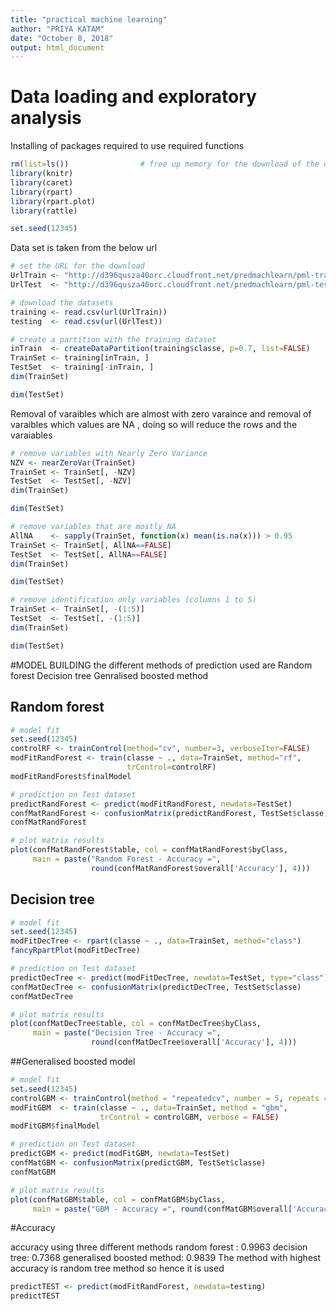 ---
title: "practical machine learning"
author: "PRIYA KATAM"
date: "October 8, 2018"
output: html_document
---

# Data loading and exploratory analysis

Installing  of packages required to use required functions

```{r}
rm(list=ls())                # free up memory for the download of the data sets
library(knitr)
library(caret)
library(rpart)
library(rpart.plot)
library(rattle)

set.seed(12345)
```

Data set is taken from the below url
```{r}
# set the URL for the download
UrlTrain <- "http://d396qusza40orc.cloudfront.net/predmachlearn/pml-training.csv"
UrlTest  <- "http://d396qusza40orc.cloudfront.net/predmachlearn/pml-testing.csv"

# download the datasets
training <- read.csv(url(UrlTrain))
testing  <- read.csv(url(UrlTest))

# create a partition with the training dataset 
inTrain  <- createDataPartition(training$classe, p=0.7, list=FALSE)
TrainSet <- training[inTrain, ]
TestSet  <- training[-inTrain, ]
dim(TrainSet)
```
```{r}
dim(TestSet)
```
Removal of varaibles which are almost with zero varaince and removal of varaibles which values are NA , doing so will reduce the rows and the varaiables
```{r}
# remove variables with Nearly Zero Variance
NZV <- nearZeroVar(TrainSet)
TrainSet <- TrainSet[, -NZV]
TestSet  <- TestSet[, -NZV]
dim(TrainSet)
```
```{r}
dim(TestSet)
```

```{r}
# remove variables that are mostly NA
AllNA    <- sapply(TrainSet, function(x) mean(is.na(x))) > 0.95
TrainSet <- TrainSet[, AllNA==FALSE]
TestSet  <- TestSet[, AllNA==FALSE]
dim(TrainSet)
```

```{r}
dim(TestSet)
```

```{r}
# remove identification only variables (columns 1 to 5)
TrainSet <- TrainSet[, -(1:5)]
TestSet  <- TestSet[, -(1:5)]
dim(TrainSet)
```

```{r}
dim(TestSet)
```
#MODEL BUILDING
the different methods of prediction used are
Random forest
Decision tree
Genralised boosted method

## Random forest

```{r}
# model fit
set.seed(12345)
controlRF <- trainControl(method="cv", number=3, verboseIter=FALSE)
modFitRandForest <- train(classe ~ ., data=TrainSet, method="rf",
                          trControl=controlRF)
modFitRandForest$finalModel
```

```{r}
# prediction on Test dataset
predictRandForest <- predict(modFitRandForest, newdata=TestSet)
confMatRandForest <- confusionMatrix(predictRandForest, TestSet$classe)
confMatRandForest
```

```{r}
# plot matrix results
plot(confMatRandForest$table, col = confMatRandForest$byClass, 
     main = paste("Random Forest - Accuracy =",
                  round(confMatRandForest$overall['Accuracy'], 4)))
```
## Decision tree

```{r}
# model fit
set.seed(12345)
modFitDecTree <- rpart(classe ~ ., data=TrainSet, method="class")
fancyRpartPlot(modFitDecTree)
```

```{r}
# prediction on Test dataset
predictDecTree <- predict(modFitDecTree, newdata=TestSet, type="class")
confMatDecTree <- confusionMatrix(predictDecTree, TestSet$classe)
confMatDecTree
```

```{r}
# plot matrix results
plot(confMatDecTree$table, col = confMatDecTree$byClass, 
     main = paste("Decision Tree - Accuracy =",
                  round(confMatDecTree$overall['Accuracy'], 4)))
```


##Generalised boosted model
```{r}
# model fit
set.seed(12345)
controlGBM <- trainControl(method = "repeatedcv", number = 5, repeats = 1)
modFitGBM  <- train(classe ~ ., data=TrainSet, method = "gbm",
                    trControl = controlGBM, verbose = FALSE)
modFitGBM$finalModel
```

```{r}
# prediction on Test dataset
predictGBM <- predict(modFitGBM, newdata=TestSet)
confMatGBM <- confusionMatrix(predictGBM, TestSet$classe)
confMatGBM
```

```{r}
# plot matrix results
plot(confMatGBM$table, col = confMatGBM$byClass, 
     main = paste("GBM - Accuracy =", round(confMatGBM$overall['Accuracy'], 4)))
```


#Accuracy 

accuracy using three different methods
random forest : 0.9963
decision tree: 0.7368
generalised boosted method: 0.9839
The method with highest accuracy is random tree method so hence it is used

```{r}
predictTEST <- predict(modFitRandForest, newdata=testing)
predictTEST
```

